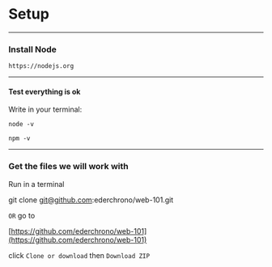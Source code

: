 
# Setup

---

### Install Node

`https://nodejs.org`

---

#### Test everything is ok

Write in your terminal:

`node -v`

`npm -v`

---

### Get the files we will work with

Run in a terminal

git clone git@github.com:ederchrono/web-101.git

`OR` go to

[https://github.com/ederchrono/web-101](https://github.com/ederchrono/web-101)

click `Clone or download` then `Download ZIP`
